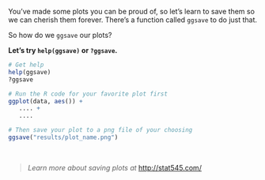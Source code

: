 
You've made some plots you can be proud of, so let's learn to save them so we can cherish them forever. There's a function called `ggsave` to do just that. 

So how do we `ggsave` our plots? 

__Let's try `help(ggsave)` or `?ggsave`.__

```{r ggsave, eval = F, echo = T}
# Get help
help(ggsave)
?ggsave

# Run the R code for your favorite plot first
ggplot(data, aes()) +
   .... +
   ....

# Then save your plot to a png file of your choosing
ggsave("results/plot_name.png")
```


<br>

> _Learn more about saving plots at_ [http://stat545.com/](http://stat545.com/block017_write-figure-to-file.html)

<br>
